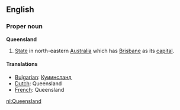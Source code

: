 ==English==

===Proper noun===
'''Queensland'''
# [[State]] in north-eastern [[Australia]] which has [[Brisbane]] as its [[capital]].

====Translations====

*[[Bulgarian]]: [[Куиинсланд]]
*[[Dutch]]: Queensland
*[[French]]: Queensland

[[nl:Queensland]]